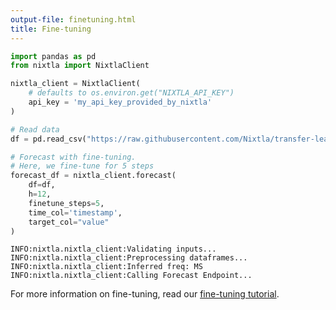 ```yaml
---
output-file: finetuning.html
title: Fine-tuning
---
```



```python
import pandas as pd
from nixtla import NixtlaClient
```


```python
nixtla_client = NixtlaClient(
    # defaults to os.environ.get("NIXTLA_API_KEY")
    api_key = 'my_api_key_provided_by_nixtla'
)
```


```python
# Read data
df = pd.read_csv("https://raw.githubusercontent.com/Nixtla/transfer-learning-time-series/main/datasets/air_passengers.csv")

# Forecast with fine-tuning.
# Here, we fine-tune for 5 steps
forecast_df = nixtla_client.forecast(
    df=df,
    h=12,
    finetune_steps=5,
    time_col='timestamp',
    target_col="value"
)
```

``` text
INFO:nixtla.nixtla_client:Validating inputs...
INFO:nixtla.nixtla_client:Preprocessing dataframes...
INFO:nixtla.nixtla_client:Inferred freq: MS
INFO:nixtla.nixtla_client:Calling Forecast Endpoint...
```

For more information on fine-tuning, read our [fine-tuning
tutorial](https://docs.nixtla.io/docs/tutorials-fine_tuning).

